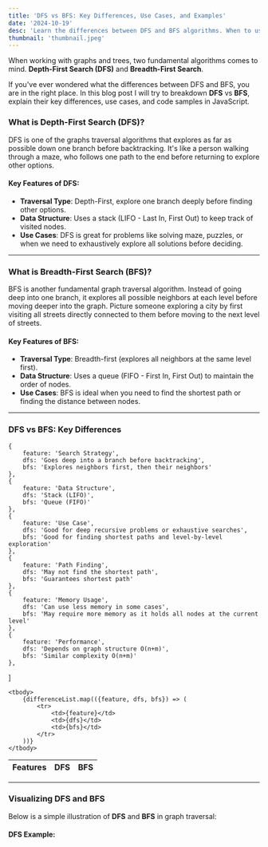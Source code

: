 ```yaml
---
title: 'DFS vs BFS: Key Differences, Use Cases, and Examples'
date: '2024-10-19'
desc: 'Learn the differences between DFS and BFS algorithms. When to use Depth-First Search or Breadth-First Search in your projects with example code in JavaScript.'
thumbnail: 'thumbnail.jpeg'
---
```


When working with graphs and trees, two fundamental algorithms comes to mind. **Depth-First Search (DFS)** and **Breadth-First Search**.

If you've ever wondered what the differences between DFS and BFS, you are in the right place. In this blog post I will try to breakdown **DFS** vs **BFS**,
explain their key differences, use cases, and code samples in JavaScript.

### What is Depth-First Search (DFS)?
DFS is one of the graphs traversal algorithms that explores as far as possible down one branch before backtracking.
It's like a person walking through a maze, who follows one path to the end before returning to explore other options.

#### Key Features of DFS:
- **Traversal Type**: Depth-First, explore one branch deeply before finding other options.
- **Data Structure**: Uses a stack (LIFO - Last In, First Out) to keep track of visited nodes.
- **Use Cases**: DFS is great for problems like solving maze, puzzles, or when we need to exhaustively explore all solutions before deciding.

***

### What is Breadth-First Search (BFS)?
BFS is another fundamental graph traversal algorithm. Instead of going deep into one branch, it explores all possible neighbors at each level before moving deeper into the graph.
Picture someone exploring a city by first visiting all streets directly connected to them before moving to the next level of streets.

#### Key Features of BFS:
- **Traversal Type**: Breadth-first (explores all neighbors at the same level first).
- **Data Structure**: Uses a queue (FIFO - First In, First Out) to maintain the order of nodes.
- **Use Cases**: BFS is ideal when you need to find the shortest path or finding the distance between nodes.

***

### DFS vs BFS: Key Differences
    {
        feature: 'Search Strategy',
        dfs: 'Goes deep into a branch before backtracking',
        bfs: 'Explores neighbors first, then their neighbors'
    },
    {
        feature: 'Data Structure',
        dfs: 'Stack (LIFO)',
        bfs: 'Queue (FIFO)'
    },
    {
        feature: 'Use Case',
        dfs: 'Good for deep recursive problems or exhaustive searches',
        bfs: 'Good for finding shortest paths and level-by-level exploration'
    },
    {
        feature: 'Path Finding',
        dfs: 'May not find the shortest path',
        bfs: 'Guarantees shortest path'
    },
    {
        feature: 'Memory Usage',
        dfs: 'Can use less memory in some cases',
        bfs: 'May require more memory as it holds all nodes at the current level'
    },
    {
        feature: 'Performance',
        dfs: 'Depends on graph structure O(n+m)',
        bfs: 'Similar complexity O(n+m)'
    },
]

<table>
    <thead>
    <tr>
        <th style={{'textAlign': 'left'}}>Features</th>
        <th style={{'textAlign': 'left'}}>DFS</th>
        <th style={{'textAlign': 'left'}}>BFS</th>
    </tr>
    </thead>

    <tbody>
        {differenceList.map(({feature, dfs, bfs}) => (
            <tr>
                <td>{feature}</td>
                <td>{dfs}</td>
                <td>{bfs}</td>
            </tr>
        ))}
    </tbody>
</table>

***

### Visualizing DFS and BFS
Below is a simple illustration of **DFS** and **BFS** in graph traversal:

#### DFS Example:


